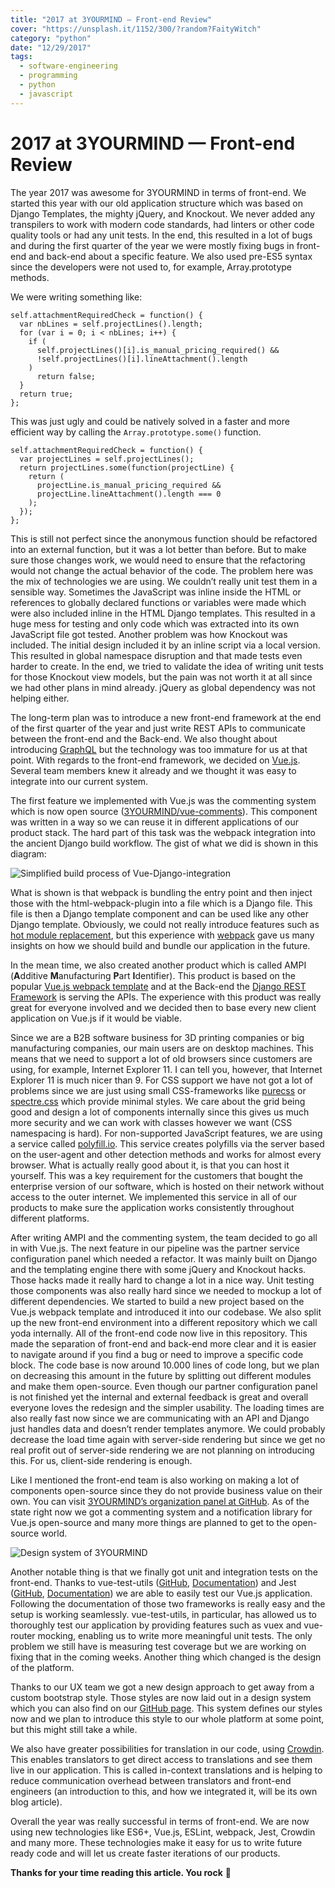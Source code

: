 ```yaml
---
title: "2017 at 3YOURMIND — Front-end Review"
cover: "https://unsplash.it/1152/300/?random?FaityWitch"
category: "python"
date: "12/29/2017"
tags:
  - software-engineering
  - programming
  - python
  - javascript
---
```


# 2017 at 3YOURMIND — Front-end Review

The year 2017 was awesome for 3YOURMIND in terms of front-end. We started this year with our old application structure which was based on Django Templates, the mighty jQuery, and Knockout. We never added any transpilers to work with modern code standards, had linters or other code quality tools or had any unit tests. In the end, this resulted in a lot of bugs and during the first quarter of the year we were mostly fixing bugs in front-end and back-end about a specific feature. We also used pre-ES5 syntax since the developers were not used to, for example, Array.prototype methods.

We were writing something like:

```js{3-10}
self.attachmentRequiredCheck = function() {
  var nbLines = self.projectLines().length;
  for (var i = 0; i < nbLines; i++) {
    if (
      self.projectLines()[i].is_manual_pricing_required() &&
      !self.projectLines()[i].lineAttachment().length
    )
      return false;
  }
  return true;
};
```

This was just ugly and could be natively solved in a faster and more efficient way by calling the `Array.prototype.some()` function.

```js{3-8}
self.attachmentRequiredCheck = function() {
  var projectLines = self.projectLines();
  return projectLines.some(function(projectLine) {
    return (
      projectLine.is_manual_pricing_required &&
      projectLine.lineAttachment().length === 0
    );
  });
};
```

This is still not perfect since the anonymous function should be refactored into an external function, but it was a lot better than before. But to make sure those changes work, we would need to ensure that the refactoring would not change the actual behavior of the code. The problem here was the mix of technologies we are using. We couldn’t really unit test them in a sensible way. Sometimes the JavaScript was inline inside the HTML or references to globally declared functions or variables were made which were also included inline in the HTML Django templates. This resulted in a huge mess for testing and only code which was extracted into its own JavaScript file got tested. Another problem was how Knockout was included. The initial design included it by an inline script via a local version. This resulted in global namespace disruption and that made tests even harder to create. In the end, we tried to validate the idea of writing unit tests for those Knockout view models, but the pain was not worth it at all since we had other plans in mind already. jQuery as global dependency was not helping either.

The long-term plan was to introduce a new front-end framework at the end of the first quarter of the year and just write REST APIs to communicate between the front-end and the Back-end. We also thought about introducing [GraphQL](http://graphql.org/) but the technology was too immature for us at that point. With regards to the front-end framework, we decided on [Vue.js](https://vuejs.org/). Several team members knew it already and we thought it was easy to integrate into our current system.

The first feature we implemented with Vue.js was the commenting system which is now open source ([3YOURMIND/vue-comments](https://github.com/3YOURMIND/vue-comments)). This component was written in a way so we can reuse it in different applications of our product stack. The hard part of this task was the webpack integration into the ancient Django build workflow. The gist of what we did is shown in this diagram:

![Simplified build process of Vue-Django-integration](https://cdn-images-1.medium.com/max/2000/1*J3_E8Hk3MP-d8_tXE-DhhA.png)

What is shown is that webpack is bundling the entry point and then inject those with the html-webpack-plugin into a file which is a Django file. This file is then a Django template component and can be used like any other Django template. Obviously, we could not really introduce features such as [hot module replacement](https://webpack.js.org/concepts/hot-module-replacement/), but this experience with [webpack](https://webpack.js.org/) gave us many insights on how we should build and bundle our application in the future.

In the mean time, we also created another product which is called AMPI (**A**dditive **M**anufacturing **P**art **I**dentifier). This product is based on the popular [Vue.js webpack template](https://github.com/vuejs-templates/webpack) and at the Back-end the [Django REST Framework](http://www.django-rest-framework.org/) is serving the APIs. The experience with this product was really great for everyone involved and we decided then to base every new client application on Vue.js if it would be viable.

Since we are a B2B software business for 3D printing companies or big manufacturing companies, our main users are on desktop machines. This means that we need to support a lot of old browsers since customers are using, for example, Internet Explorer 11. I can tell you, however, that Internet Explorer 11 is much nicer than 9. For CSS support we have not got a lot of problems since we are just using small CSS-frameworks like [purecss](https://purecss.io/) or [spectre.css](https://picturepan2.github.io/spectre/) which provide minimal styles. We care about the grid being good and design a lot of components internally since this gives us much more security and we can work with classes however we want (CSS namespacing is hard). For non-supported JavaScript features, we are using a service called [polyfill.io](https://polyfill.io). This service creates polyfills via the server based on the user-agent and other detection methods and works for almost every browser. What is actually really good about it, is that you can host it yourself. This was a key requirement for the customers that bought the enterprise version of our software, which is hosted on their network without access to the outer internet. We implemented this service in all of our products to make sure the application works consistently throughout different platforms.

After writing AMPI and the commenting system, the team decided to go all in with Vue.js. The next feature in our pipeline was the partner service configuration panel which needed a refactor. It was mainly built on Django and the templating engine there with some jQuery and Knockout hacks. Those hacks made it really hard to change a lot in a nice way. Unit testing those components was also really hard since we needed to mockup a lot of different dependencies. We started to build a new project based on the Vue.js webpack template and introduced it into our codebase. We also split up the new front-end environment into a different repository which we call yoda internally. All of the front-end code now live in this repository. This made the separation of front-end and back-end more clear and it is easier to navigate around if you find a bug or need to improve a specific code block. The code base is now around 10.000 lines of code long, but we plan on decreasing this amount in the future by splitting out different modules and make them open-source. Even though our partner configuration panel is not finished yet the internal and external feedback is great and overall everyone loves the redesign and the simpler usability. The loading times are also really fast now since we are communicating with an API and Django just handles data and doesn’t render templates anymore. We could probably decrease the load time again with server-side rendering but since we get no real profit out of server-side rendering we are not planning on introducing this. For us, client-side rendering is enough.

Like I mentioned the front-end team is also working on making a lot of components open-source since they do not provide business value on their own. You can visit [3YOURMIND’s organization panel at GitHub](https://github.com/3YOURMIND). As of the state right now we got a commenting system and a notification library for Vue.js open-source and many more things are planned to get to the open-source world.

![Design system of 3YOURMIND](https://cdn-images-1.medium.com/max/6796/1*DLKIlRPjKVjFA2aYolg0fg.png)

Another notable thing is that we finally got unit and integration tests on the front-end. Thanks to vue-test-utils ([GitHub](https://github.com/vuejs/vue-test-utils), [Documentation](https://vue-test-utils.vuejs.org/)) and Jest ([GitHub](https://github.com/facebook/jest), [Documentation](https://facebook.github.io/jest/)) we are able to easily test our Vue.js application. Following the documentation of those two frameworks is really easy and the setup is working seamlessly. vue-test-utils, in particular, has allowed us to thoroughly test our application by providing features such as vuex and vue-router mocking, enabling us to write more meaningful unit tests. The only problem we still have is measuring test coverage but we are working on fixing that in the coming weeks. Another thing which changed is the design of the platform.

Thanks to our UX team we got a new design approach to get away from a custom bootstrap style. Those styles are now laid out in a design system which you can also find on our [GitHub page](https://github.com/3YOURMIND/kotti). This system defines our styles now and we plan to introduce this style to our whole platform at some point, but this might still take a while.

We also have greater possibilities for translation in our code, using [Crowdin](https://crowdin.com/). This enables translators to get direct access to translations and see them live in our application. This is called in-context translations and is helping to reduce communication overhead between translators and front-end engineers (an introduction to this, and how we integrated it, will be its own blog article).

Overall the year was really successful in terms of front-end. We are now using new technologies like ES6+, Vue.js, ESLint, webpack, Jest, Crowdin and many more. These technologies make it easy for us to write future ready code and will let us create faster iterations of our products.

**Thanks for your time reading this article. You rock** **🤘**
